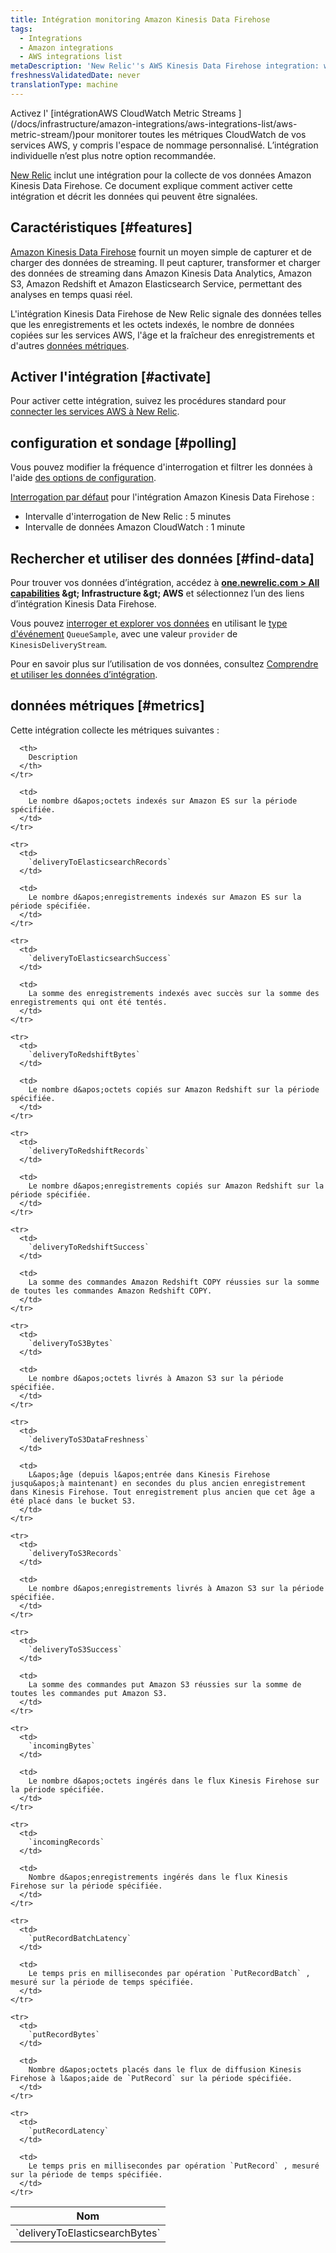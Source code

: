 ```yaml
---
title: Intégration monitoring Amazon Kinesis Data Firehose
tags:
  - Integrations
  - Amazon integrations
  - AWS integrations list
metaDescription: 'New Relic''s AWS Kinesis Data Firehose integration: what data it reports, and how to enable it.'
freshnessValidatedDate: never
translationType: machine
---
```


<Callout variant="important">
  Activez l&apos; [intégrationAWS CloudWatch Metric Streams ](/docs/infrastructure/amazon-integrations/aws-integrations-list/aws-metric-stream/)pour monitorer toutes les métriques CloudWatch de vos services AWS, y compris l&apos;espace de nommage personnalisé. L’intégration individuelle n’est plus notre option recommandée.
</Callout>

[New Relic](/docs/infrastructure/introduction-infra-monitoring) inclut une intégration pour la collecte de vos données Amazon Kinesis Data Firehose. Ce document explique comment activer cette intégration et décrit les données qui peuvent être signalées.

## Caractéristiques [#features]

[Amazon Kinesis Data Firehose](https://aws.amazon.com/kinesis/firehose/) fournit un moyen simple de capturer et de charger des données de streaming. Il peut capturer, transformer et charger des données de streaming dans Amazon Kinesis Data Analytics, Amazon S3, Amazon Redshift et Amazon Elasticsearch Service, permettant des analyses en temps quasi réel.

L&apos;intégration Kinesis Data Firehose de New Relic signale des données telles que les enregistrements et les octets indexés, le nombre de données copiées sur les services AWS, l&apos;âge et la fraîcheur des enregistrements et d&apos;autres [données métriques](#metrics).

## Activer l&apos;intégration [#activate]

Pour activer cette intégration, suivez les procédures standard pour [connecter les services AWS à New Relic](/docs/infrastructure/infrastructure-integrations/getting-started/connect-aws-integrations-infrastructure).

## configuration et sondage [#polling]

Vous pouvez modifier la fréquence d&apos;interrogation et filtrer les données à l&apos;aide [des options de configuration](/docs/integrations/new-relic-integrations/getting-started/configure-polling-frequency-data-collection-cloud-integrations).

[Interrogation par défaut](/docs/infrastructure/amazon-integrations/aws-integrations-list/aws-polling-intervals-infrastructure-integrations) pour l&apos;intégration Amazon Kinesis Data Firehose :

* Intervalle d&apos;interrogation de New Relic : 5 minutes
* Intervalle de données Amazon CloudWatch : 1 minute

## Rechercher et utiliser des données [#find-data]

Pour trouver vos données d’intégration, accédez à <DNT>**[one.newrelic.com &gt; All capabilities](https://one.newrelic.com/all-capabilities) &amp;gt; Infrastructure &amp;gt; AWS**</DNT> et sélectionnez l’un des liens d’intégration Kinesis Data Firehose.

Vous pouvez [interroger et explorer vos données](/docs/using-new-relic/data/understand-data/query-new-relic-data) en utilisant le [type d&apos;événement](/docs/data-apis/understand-data/new-relic-data-types/#event-data) `QueueSample`, avec une valeur `provider` de `KinesisDeliveryStream`.

Pour en savoir plus sur l’utilisation de vos données, consultez [Comprendre et utiliser les données d’intégration](/docs/infrastructure/integrations/find-use-infrastructure-integration-data).

## données métriques [#metrics]

Cette intégration collecte les métriques suivantes :

<table>
  <thead>
    <tr>
      <th style={{ width: "315" }}>
        Nom
      </th>

      <th>
        Description
      </th>
    </tr>
  </thead>

  <tbody>
    <tr>
      <td>
        `deliveryToElasticsearchBytes`
      </td>

      <td>
        Le nombre d&apos;octets indexés sur Amazon ES sur la période spécifiée.
      </td>
    </tr>

    <tr>
      <td>
        `deliveryToElasticsearchRecords`
      </td>

      <td>
        Le nombre d&apos;enregistrements indexés sur Amazon ES sur la période spécifiée.
      </td>
    </tr>

    <tr>
      <td>
        `deliveryToElasticsearchSuccess`
      </td>

      <td>
        La somme des enregistrements indexés avec succès sur la somme des enregistrements qui ont été tentés.
      </td>
    </tr>

    <tr>
      <td>
        `deliveryToRedshiftBytes`
      </td>

      <td>
        Le nombre d&apos;octets copiés sur Amazon Redshift sur la période spécifiée.
      </td>
    </tr>

    <tr>
      <td>
        `deliveryToRedshiftRecords`
      </td>

      <td>
        Le nombre d&apos;enregistrements copiés sur Amazon Redshift sur la période spécifiée.
      </td>
    </tr>

    <tr>
      <td>
        `deliveryToRedshiftSuccess`
      </td>

      <td>
        La somme des commandes Amazon Redshift COPY réussies sur la somme de toutes les commandes Amazon Redshift COPY.
      </td>
    </tr>

    <tr>
      <td>
        `deliveryToS3Bytes`
      </td>

      <td>
        Le nombre d&apos;octets livrés à Amazon S3 sur la période spécifiée.
      </td>
    </tr>

    <tr>
      <td>
        `deliveryToS3DataFreshness`
      </td>

      <td>
        L&apos;âge (depuis l&apos;entrée dans Kinesis Firehose jusqu&apos;à maintenant) en secondes du plus ancien enregistrement dans Kinesis Firehose. Tout enregistrement plus ancien que cet âge a été placé dans le bucket S3.
      </td>
    </tr>

    <tr>
      <td>
        `deliveryToS3Records`
      </td>

      <td>
        Le nombre d&apos;enregistrements livrés à Amazon S3 sur la période spécifiée.
      </td>
    </tr>

    <tr>
      <td>
        `deliveryToS3Success`
      </td>

      <td>
        La somme des commandes put Amazon S3 réussies sur la somme de toutes les commandes put Amazon S3.
      </td>
    </tr>

    <tr>
      <td>
        `incomingBytes`
      </td>

      <td>
        Le nombre d&apos;octets ingérés dans le flux Kinesis Firehose sur la période spécifiée.
      </td>
    </tr>

    <tr>
      <td>
        `incomingRecords`
      </td>

      <td>
        Nombre d&apos;enregistrements ingérés dans le flux Kinesis Firehose sur la période spécifiée.
      </td>
    </tr>

    <tr>
      <td>
        `putRecordBatchLatency`
      </td>

      <td>
        Le temps pris en millisecondes par opération `PutRecordBatch` , mesuré sur la période de temps spécifiée.
      </td>
    </tr>

    <tr>
      <td>
        `putRecordBytes`
      </td>

      <td>
        Nombre d&apos;octets placés dans le flux de diffusion Kinesis Firehose à l&apos;aide de `PutRecord` sur la période spécifiée.
      </td>
    </tr>

    <tr>
      <td>
        `putRecordLatency`
      </td>

      <td>
        Le temps pris en millisecondes par opération `PutRecord` , mesuré sur la période de temps spécifiée.
      </td>
    </tr>
  </tbody>
</table>